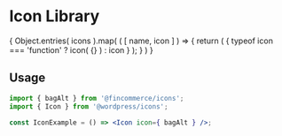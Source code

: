 
<Meta title="Icons/Icon Library" />

# Icon Library

<IconGallery>
	{ Object.entries( icons ).map( ( [ name, icon ] ) => {
		return (
			<IconItem key={ name } name={ name }>
				{ typeof icon === 'function' ? icon( {} ) : icon }
			</IconItem>
		);
	} ) }
</IconGallery>

## Usage

```jsx
import { bagAlt } from '@fincommerce/icons';
import { Icon } from '@wordpress/icons';

const IconExample = () => <Icon icon={ bagAlt } />;
```
